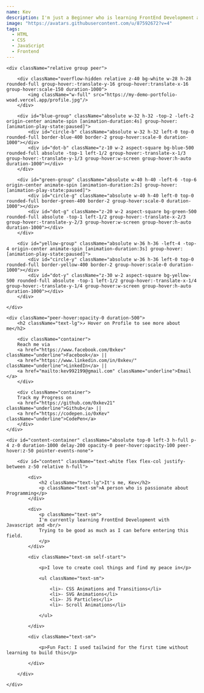 ```yaml
---
name: Kev
description: I'm just a Beginner who is learning FrontEnd Development and passionate about Programming
image: "https://avatars.githubusercontent.com/u/87592672?v=4"
tags:
  - HTML
  - CSS
  - JavaScript
  - Frontend
---
```


<div className="relative w-full h-screen overflow-hidden bg-transparent flex flex-col justify-center items-center gap-11">

    <div className="relative group peer">

        <div className="overflow-hidden relative z-40 bg-white w-28 h-28 rounded-full group-hover:-translate-y-16 group-hover:translate-x-16 group-hover:scale-150 duration-1000">
            <img className="w-full" src="https://my-demo-portfolio-woad.vercel.app/profile.jpg"/>
        </div>

        <div id="blue-group" className="absolute w-32 h-32 -top-2 -left-2 origin-center animate-spin [animation-duration:4s] group-hover:[animation-play-state:paused]">
            <div id="circle-b" className="absolute w-32 h-32 left-0 top-0 rounded-full border-blue-400 border-2 group-hover:scale-0 duration-1000"></div>
            <div id="dot-b" className="z-10 w-2 aspect-square bg-blue-500 rounded-full absolute -top-1 left-1/2 group-hover:-translate-x-1/3 group-hover:-translate-y-1/3 group-hover:w-screen group-hover:h-auto duration-1000"></div>
        </div>

        <div id="green-group" className="absolute w-40 h-40 -left-6 -top-6 origin-center animate-spin [animation-duration:2s] group-hover:[animation-play-state:paused]">
            <div id="circle-g" className="absolute w-40 h-40 left-0 top-0 rounded-full border-green-400 border-2 group-hover:scale-0 duration-1000"></div>
            <div id="dot-g" className="z-20 w-2 aspect-square bg-green-500 rounded-full absolute -top-1 left-1/2 group-hover:-translate-x-2/3 group-hover:-translate-y-2/3 group-hover:w-screen group-hover:h-auto duration-1000"></div>
        </div>

        <div id="yellow-group" className="absolute w-36 h-36 -left-4 -top-4 origin-center animate-spin [animation-duration:3s] group-hover:[animation-play-state:paused]">
            <div id="circle-y" className="absolute w-36 h-36 left-0 top-0 rounded-full border-yellow-400 border-2 group-hover:scale-0 duration-1000"></div>
            <div id="dot-y" className="z-30 w-2 aspect-square bg-yellow-500 rounded-full absolute -top-1 left-1/2 group-hover:-translate-x-1/4 group-hover:-translate-y-1/4 group-hover:w-screen group-hover:h-auto duration-1000"></div>
        </div>

    </div>

    <div className="peer-hover:opacity-0 duration-500">
        <h2 className="text-lg">↗️ Hover on Profile to see more about me</h2>

        <div className="container">
        Reach me via 
        <a href="https://www.facebook.com/0xkev" className="underline">Facebook</a> || 
        <a href="https://www.linkedin.com/in/0xkev/" className="underline">LinkedIn</a> ||
        <a href="mailto:kev992199@gmail.com" className="underline">Email </a>
        </div>

        <div className="container">
        Track my Progress on 
        <a href="https://github.com/0xkev21" className="underline">Github</a> || 
        <a href="https://codepen.io/0xKev" className="underline">CodePen</a>
        </div>
    </div>

    <div id="content-container" className="absolute top-0 left-3 h-full p-4 z-0 duration-1000 delay-200 opacity-0 peer-hover:opacity-100 peer-hover:z-50 pointer-events-none">

        <div id="content" className="text-white flex flex-col justify-between z-50 relative h-full">

            <div>
                <h2 className="text-lg">It's me, Kev</h2>
                <p className="text-sm">A person who is passionate about Programming</p>
            </div>

            <div>
                <p className="text-sm">
                I'm currently learning FrontEnd Development with Javascript and <br/>
                Trying to be good as much as I can before entering this field.
                </p>
            </div>

            <div className="text-sm self-start">

                <p>I love to create cool things and find my peace in</p>

                <ul className="text-sm">

                    <li>- CSS Animations and Transitions</li>
                    <li>- SVG Animations</li>
                    <li>- JS Particles</li>
                    <li>- Scroll Animations</li>
                    
                </ul>

            </div>

            <div className="text-sm">

                <p>Fun Fact: I used tailwind for the first time without learning to build this</p>

            </div>

        </div>

    </div>

</div>
